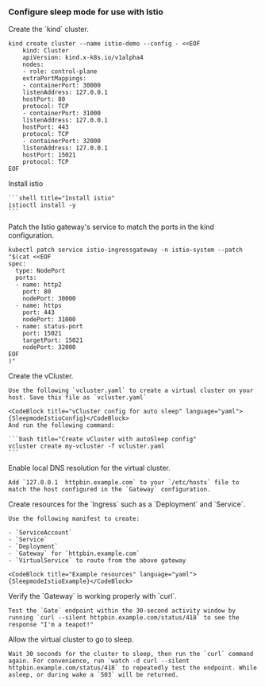 
### Configure sleep mode for use with Istio

<Flow id="sleepmode-ingress-example">
  <Step>
Create the `kind` cluster.

```shell title="Create a kind cluster"
kind create cluster --name istio-demo --config - <<EOF
    kind: Cluster
    apiVersion: kind.x-k8s.io/v1alpha4
    nodes:
    - role: control-plane
    extraPortMappings:
    - containerPort: 30000
    listenAddress: 127.0.0.1
    hostPort: 80
    protocol: TCP
    - containerPort: 31000
    listenAddress: 127.0.0.1
    hostPort: 443
    protocol: TCP
    - containerPort: 32000
    listenAddress: 127.0.0.1
    hostPort: 15021
    protocol: TCP
EOF
```
  </Step>
  <Step>
    Install istio

    ```shell title="Install istio"
    istioctl install -y
    ```
  </Step>

  <Step>
Patch the Istio gateway's service to match the ports in the kind configuration.

```shell title="Patch ingress service ports"
kubectl patch service istio-ingressgateway -n istio-system --patch "$(cat <<EOF
spec:
  type: NodePort
  ports:
  - name: http2
    port: 80
    nodePort: 30000
  - name: https
    port: 443
    nodePort: 31000
  - name: status-port
    port: 15021
    targetPort: 15021
    nodePort: 32000
EOF
)"
```
  </Step>

  <Step>
    Create the vCluster.

    Use the following `vcluster.yaml` to create a virtual cluster on your host. Save this file as `vcluster.yaml`

    <CodeBlock title="vCluster config for auto sleep" language="yaml">{SleepmodeIstioConfig}</CodeBlock>
    And run the following command:

    ```bash title="Create vCluster with autoSleep config"
    vcluster create my-vcluster -f vcluster.yaml
    ```
  </Step>

  <Step>
    Enable local DNS resolution for the virtual cluster.

    Add `127.0.0.1 	httpbin.example.com` to your `/etc/hosts` file to match the host configured in the `Gateway` configuration.
  </Step>

  <Step>
    Create resources for the `Ingress` such as a `Deployment` and `Service`.

    Use the following manifest to create:

    - `ServiceAccount`
    - `Service`
    - `Deployment`
    - `Gateway` for `httpbin.example.com`
    - `VirtualService` to route from the above gateway

    <CodeBlock title="Example resources" language="yaml">{SleepmodeIstioExample}</CodeBlock>
  </Step>

  <Step>
    Verify the `Gateway` is working properly with `curl`.

    Test the `Gate` endpoint within the 30-second activity window by running `curl --silent httpbin.example.com/status/418` to see the response "I'm a teapot!"
  </Step>

  <Step>
    Allow the virtual cluster to go to sleep.

    Wait 30 seconds for the cluster to sleep, then run the `curl` command again. For convenience, run `watch -d curl --silent httpbin.example.com/status/418` to repeatedly test the endpoint. While asleep, or during wake a `503` will be returned.
  </Step>
</Flow>
